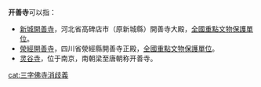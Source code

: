 '''开善寺'''可以指：
*[[新城開善寺|新城開善寺]]，河北省高碑店市（原新城縣）開善寺大殿，[[全國重點文物保護單位|全國重點文物保護單位]]。
*[[滎經開善寺|滎經開善寺]]，四川省滎經縣開善寺正殿，[[全國重點文物保護單位|全國重點文物保護單位]]。
*[[灵谷寺|灵谷寺]]，位于南京，南朝梁至唐朝称开善寺。

{{disambig}}

[[cat:三字佛寺消歧義|cat:三字佛寺消歧義]]